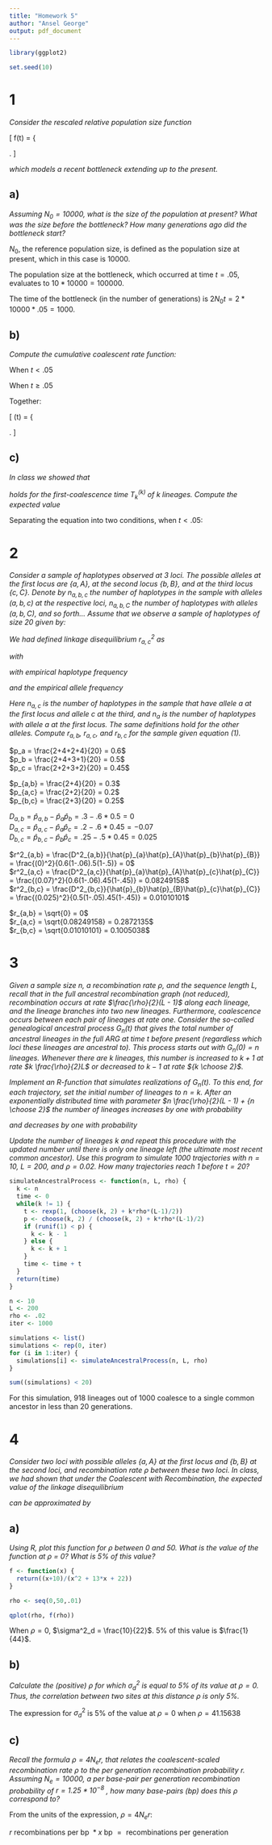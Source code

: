 ```yaml
---
title: "Homework 5"
author: "Ansel George"
output: pdf_document
---
```


```r
library(ggplot2)

set.seed(10)
```


# 1

*Consider the rescaled relative population size function*

\[
  f(t) = \left\{
     \begin{array}{@{}l@{\thinspace}l}
       1  & \text{ for } t < 0.05 \\
       10 & \text{ for } t \ge 0.05 \\
     \end{array}
   \right.
\]

*which models a recent bottleneck extending up to the present.*

## a)

*Assuming $N_0 = 10000$, what is the size of the population at present? What was
the size before the bottleneck? How many generations ago did the bottleneck
start?*

$N_0$, the reference population size, is defined as the population size at
present, which in this case is $10000$.

The population size at the bottleneck, which occurred at time $t = .05$,
evaluates to $10 * 10000 = 100000$.

The time of the bottleneck (in the number of generations) is $2 N_0 t = 2 *
10000 * .05 = 1000$.


## b)

*Compute the cumulative coalescent rate function:*

\begin{align*}
\Lambda(t) := \int_{s=0}^t \frac{1}{f(s)} ds
\end{align*}

When $t < .05$
\begin{align*}
\Lambda(t) &= \int^t_{s=0} \frac{1}{1} ds = t
\end{align*}

When $t \ge .05$
\begin{align*}
\Lambda(t) &= \int^{.05}_{s=0} \frac{1}{1} ds + \int^{t}_{s=0.05} \frac{1}{10} ds \\
  &= .05 + \frac{t}{10} - \frac{.05}{10} \\
  &= \frac{t}{10} + .045
\end{align*}

Together:

\[
  \Lambda(t) = \left\{
     \begin{array}{@{}l@{\thinspace}l}
       t  & \text{ for } t < 0.05 \\
       \frac{t}{10} + .045 & \text{ for } t \ge 0.05
     \end{array}
   \right.
\]


## c)

*In class we showed that*

\begin{align*}
\mathbb{P} \big\{ T^{(k)}_k > t \big\} = \mathrm{e}^{- { k \choose 2 } \Lambda(t)}
\end{align*}

*holds for the first-coalescence time $T_k^{(k)}$ of $k$ lineages. Compute the
expected value*

\begin{equation*}
\mathbb{E}\big[ T_k^{(k)} \big] = \int_{t=0}^\infty \mathbb{P}\big\{T^{(k)}_k > t \big\}dt
\end{equation*}

Separating the equation into two conditions, when $t < .05$:

\begin{align*}
\mathbb{E}\big[ T_k^{(k)} \big] &= \int_{t=0}^\infty \mathbb{P}\big\{T^{(k)}_k > t \big\}dt \\
  &= \int_{t=0}^\infty \mathrm{e}^{- { k \choose 2 } \Lambda(t)} dt \\
  &= \int_{t=0}^{.05} \mathrm{e}^{- { k \choose 2 } t} dt + \int_{t=0.05}^\infty \mathrm{e}^{- { k \choose 2 } \big( \frac{t}{10} + .045 \big) } dt\\
  &= \frac{-1}{ { k \choose 2 } } \big( \left. e^{ -{ k \choose 2 } t } \right|^{.05}_0 \big) + \frac{-10}{ { k \choose 2 } } e^{ -{ k \choose 2 } .045 } \big( \left.  e^{ -{ k \choose 2 } \frac{t}{10} } \right|^{\infty}_{.05} \big) \\
  &= \frac{1}{ { k \choose 2 } } \Big( 1 - e^{ -{ k \choose 2 } .05 } + 10e^{ -{ k \choose 2 } .045 } e^{ -{ k \choose 2 } \frac{.05}{10} } \Big) \\
  &= \frac{1}{ { k \choose 2 } } \Big( 1 - e^{ -{ k \choose 2 } .05 } + 10e^{ -{ k \choose 2 } .05 } \Big) \\
  &= \frac{1}{ { k \choose 2 } } \Big( 1 + 9e^{ -{ k \choose 2 } .05 } \Big)
\end{align*}


# 2

*Consider a sample of haplotypes observed at 3 loci. The possible alleles at the
first locus are $\{a, A\}$, at the second locus $\{b, B\}$, and at the third
locus $\{c, C\}$. Denote by $n_{a,b,c}$ the number of haplotypes in the sample
with alleles $(a, b, c)$ at the respective loci, $n_{a,b,C}$ the number of
haplotypes with alleles $(a, b, C)$, and so forth... Assume that we observe a
sample of haplotypes of size 20 given by:*

\begin{equation}
  \left(
  \begin{array}{c}
    n_{a,b,c} \\
    n_{a,b,C} \\
    n_{a,B,c} \\
    n_{a,B,C} \\
    n_{A,b,c} \\
    n_{A,b,C} \\
    n_{A,B,c} \\
    n_{A,B,C} \\
  \end{array}
  \right) =
  \left(
    \begin{array}{c}
      2 \\
      4 \\
      2 \\
      4 \\
      3 \\
      1 \\
      2 \\
      2 \\
    \end{array}
   \right)
\end{equation}


*We had defined linkage disequilibrium $r^2_{a,c}$ as*

\begin{equation*}
r^2_{a,c} := \frac{D^2_{a,c}}{\hat{p}_{a}\hat{p}_{A}\hat{p}_{c}\hat{p}_{C}}
\end{equation*}

*with*

\begin{equation*}
D_{a,c} := \hat{p}_{a,c} - \hat{p}_{a}\hat{p}_{c}
\end{equation*}

*with empirical haplotype frequency*

\begin{equation*}
\hat{p}_{a,c} = \frac{n_{a,c}}{n}
\end{equation*}

*and the empirical allele frequency*

\begin{equation*}
\hat{p}_{a} = \frac{n_{a}}{n}
\end{equation*}

*Here $n_{a,c}$ is the number of haplotypes in the sample that have allele $a$
at the first locus and allele $c$ at the third, and $n_a$ is the number of
haplotypes with allele $a$ at the first locus. The same definitions hold for
the other alleles. Compute $r_{a,b}$, $r_{a,c}$, and $r_{b,c}$ for the sample
given equation (1).*


$p_a = \frac{2+4+2+4}{20} = 0.6$  
$p_b = \frac{2+4+3+1}{20} = 0.5$  
$p_c = \frac{2+2+3+2}{20} = 0.45$  

$p_{a,b} = \frac{2+4}{20} = 0.3$  
$p_{a,c} = \frac{2+2}{20} = 0.2$  
$p_{b,c} = \frac{2+3}{20} = 0.25$  

$D_{a,b} = \hat{p}_{a,b} - \hat{p}_{a}\hat{p}_{b} = .3 - .6*0.5 = 0$  
$D_{a,c} = \hat{p}_{a,c} - \hat{p}_{a}\hat{p}_{c} = .2 - .6*0.45 = -0.07$  
$D_{b,c} = \hat{p}_{b,c} - \hat{p}_{b}\hat{p}_{c} = .25 - .5*0.45 = 0.025$  

$r^2_{a,b} = \frac{D^2_{a,b}}{\hat{p}_{a}\hat{p}_{A}\hat{p}_{b}\hat{p}_{B}} = \frac{(0)^2}{0.6(1-.06).5(1-.5)} = 0$  
$r^2_{a,c} = \frac{D^2_{a,c}}{\hat{p}_{a}\hat{p}_{A}\hat{p}_{c}\hat{p}_{C}} = \frac{(0.07)^2}{0.6(1-.06).45(1-.45)} = 0.08249158$  
$r^2_{b,c} = \frac{D^2_{b,c}}{\hat{p}_{b}\hat{p}_{B}\hat{p}_{c}\hat{p}_{C}} = \frac{(0.025)^2}{0.5(1-.05).45(1-.45)} = 0.01010101$  

$r_{a,b} = \sqrt{0} = 0$  
$r_{a,c} = \sqrt{0.08249158} = 0.2872135$  
$r_{b,c} = \sqrt{0.01010101} = 0.1005038$  


# 3

*Given a sample size $n$, a recombination rate $\rho$, and the sequence length
$L$, recall that in the full ancestral recombination graph (not reduced),
recombination occurs at rate $\frac{\rho}{2}(L - 1)$ along each lineage, and
the lineage branches into two new lineages. Furthermore, coalescence occurs
between each pair of lineages at rate one. Consider the so-called genealogical
ancestral process $G_n (t)$ that gives the total number of ancestral lineages
in the full ARG at time $t$ before present (regardless which loci these
lineages are ancestral to). This process starts out with $G_n (0) = n$
lineages. Whenever there are $k$ lineages, this number is increased to $k + 1$
at rate $k \frac{\rho}{2}L$ or decreased to $k - 1$ at rate ${k \choose 2}$.*

*Implement an R-function that simulates realizations of $G_n (t)$. To this end,
for each trajectory, set the initial number of lineages to $n = k$. After an
exponentially distributed time with parameter $n \frac{\rho}{2}(L - 1) + {n
\choose 2}$ the number of lineages increases by one with probability*

\begin{equation*}
\frac{k\frac{\rho}{2}(L-1)}{k\frac{\rho}{2}(L-1) + {k \choose 2}}
\end{equation*}

*and decreases by one with probability*

\begin{equation*}
\frac{ {k \choose 2} }{k\frac{\rho}{2}(L-1) + {k \choose 2}}
\end{equation*}

*Update the number of lineages $k$ and repeat this procedure with the updated
number until there is only one lineage left (the ultimate most recent common
ancestor). Use this program to simulate $1000$ trajectories with $n = 10$, $L =
200$, and $\rho = 0.02$. How many trajectories reach $1$ before $t = 20$?*

```r
simulateAncestralProcess <- function(n, L, rho) {
  k <- n
  time <- 0
  while(k != 1) {
    t <- rexp(1, (choose(k, 2) + k*rho*(L-1)/2))
    p <- choose(k, 2) / (choose(k, 2) + k*rho*(L-1)/2)
    if (runif(1) < p) {
      k <- k - 1
    } else {
      k <- k + 1
    }
    time <- time + t
  }
  return(time)
}
```

```r
n <- 10
L <- 200
rho <- .02
iter <- 1000

simulations <- list()
simulations <- rep(0, iter)
for (i in 1:iter) {
  simulations[i] <- simulateAncestralProcess(n, L, rho)
}

sum((simulations) < 20)
```

For this simulation, 918 lineages out of 1000 coalesce to a single common
ancestor in less than 20 generations.


# 4

*Consider two loci with possible alleles $\{a, A\}$ at the first locus and $\{b,
B\}$ at the second loci, and recombination rate $\rho$ between these two loci.
In class, we had shown that under the Coalescent with Recombination, the
expected value of the linkage disequilibrium*

\begin{equation*}
\mathbb{E}[r^2] = \mathbb{E}\bigg[ \frac{D_{AB}}{p_A p_a p_B p_b} \bigg]
\end{equation*}

*can be approximated by*

\begin{equation*}
\sigma^2_d = \frac{\rho + 10}{\rho^2 + 13\rho + 22}
\end{equation*}


## a)

*Using R, plot this function for $\rho$ between 0 and 50. What is the value of
the function at $\rho$ = 0? What is 5% of this value?*

```r
f <- function(x) {
  return((x+10)/(x^2 + 13*x + 22))
}

rho <- seq(0,50,.01)

qplot(rho, f(rho))
```

When $\rho=0$, $\sigma^2_d = \frac{10}{22}$. 5% of this value is $\frac{1}{44}$.


## b)

*Calculate the (positive) $\rho$ for which $\sigma_d^2$ is equal to 5% of its
value at $\rho = 0$. Thus, the correlation between two sites at this distance
$\rho$ is only 5%.*

The expression for $\sigma^2_d$ is 5% of the value at $\rho = 0$ when $\rho =
41.15638$

\begin{align}
.05 \frac{10}{22} &= \frac{\rho + 10}{\rho^2 + 13\rho + 22} \\
\frac{1}{44} &= \frac{\rho + 10}{\rho^2 + 13\rho + 22} \\
\rho^2 + 13\rho + 22 &= 44\rho + 440 \\
(\rho - \frac{31}{2})^2 &= 418 + \frac{31^2}{2^2} \\
\rho - \frac{31}{2} &= \sqrt{418 + \frac{31^2}{2^2}} \\
\rho &= \sqrt{418 + \frac{31^2}{4}} + \frac{31}{2} \\
  &\approx 41.15638
\end{align}


## c)

*Recall the formula $\rho = 4N_e r$, that relates the coalescent-scaled
recombination rate $\rho$ to the per generation recombination probability $r$.
Assuming $N_e = 10000$, a per base-pair per generation recombination
probability of $r = 1.25 * 10^{-8}$ , how many base-pairs (bp) does this $\rho$
correspond to?*

From the units of the expression, $\rho = 4N_e r$:

$r \textrm{ recombinations per bp } * x \textrm{ bp } = \textrm{ recombinations
per generation }$

\begin{align}
\rho &= r N_e r_{bp} x_{bp} \\
\implies x_{bp} &= \frac{\rho}{4 N_e r_{bp}} \\
  &= \frac{41.15638}{1.25 * 10^-8 * 4 * 10000} \\
  &= 82312.76
\end{align}
